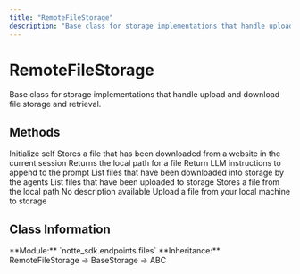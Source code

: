 ```yaml
---
title: "RemoteFileStorage"
description: "Base class for storage implementations that handle upload and download file storage and retrieval"
---
```


# RemoteFileStorage

Base class for storage implementations that handle upload and download file storage and retrieval.

## Methods

<CardGroup cols={2}>
  <Card
    title="__init__"
    icon="function"
    href="/sdk-reference/remotefilestorage/__init__"
  >
    Initialize self
  </Card>
  <Card
    title="download"
    icon="function"
    href="/sdk-reference/remotefilestorage/download"
  >
    Stores a file that has been downloaded from a website in the current session
  </Card>
  <Card
    title="get_file"
    icon="function"
    href="/sdk-reference/remotefilestorage/get_file"
  >
    Returns the local path for a file
  </Card>
  <Card
    title="instructions"
    icon="function"
    href="/sdk-reference/remotefilestorage/instructions"
  >
    Return LLM instructions to append to the prompt
  </Card>
  <Card
    title="list_downloaded_files"
    icon="function"
    href="/sdk-reference/remotefilestorage/list_downloaded_files"
  >
    List files that have been downloaded into storage by the agents
  </Card>
  <Card
    title="list_uploaded_files"
    icon="function"
    href="/sdk-reference/remotefilestorage/list_uploaded_files"
  >
    List files that have been uploaded to storage
  </Card>
  <Card
    title="set_file"
    icon="function"
    href="/sdk-reference/remotefilestorage/set_file"
  >
    Stores a file from the local path
  </Card>
  <Card
    title="set_session_id"
    icon="function"
    href="/sdk-reference/remotefilestorage/set_session_id"
  >
    No description available
  </Card>
  <Card
    title="upload"
    icon="function"
    href="/sdk-reference/remotefilestorage/upload"
  >
    Upload a file from your local machine to storage
  </Card>
</CardGroup>

## Class Information

<Info>
**Module:** `notte_sdk.endpoints.files`
**Inheritance:** RemoteFileStorage → BaseStorage → ABC
</Info>
